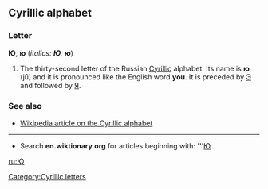 ==Cyrillic alphabet==
===Letter===
'''Ю''', '''ю''' (''italics: '''Ю''', '''ю''''')

#The thirty-second letter of the Russian [[Cyrillic]] alphabet. Its name is '''ю''' (jū) and it is pronounced like the English word '''you'''. It is preceded by [[Э]] and followed by [[Я]].

===See also===
*[[w:Cyrillic alphabet|Wikipedia article on the Cyrillic alphabet]]

----

*Search '''en.wiktionary.org''' for articles beginning with: '''[http://wiktionary.org/w/wiki.phtml?title=Special:Allpages&from=Ю Ю]

[[ru:Ю]]
[[Category:Cyrillic letters]]